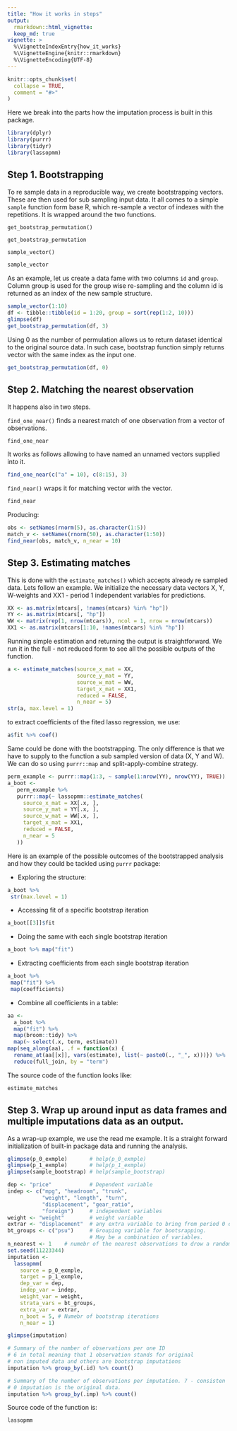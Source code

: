 ```yaml
---
title: "How it works in steps"
output: 
  rmarkdown::html_vignette:
  keep_md: true
vignette: >
  %\VignetteIndexEntry{how_it_works}
  %\VignetteEngine{knitr::rmarkdown}
  %\VignetteEncoding{UTF-8}
---
```


```r
knitr::opts_chunk$set(
  collapse = TRUE,
  comment = "#>"
)
```

Here we break into the parts how the imputation process is built in this package. 

```r
library(dplyr)
library(purrr)
library(tidyr)
library(lassopmm)
```

## Step 1. Bootstrapping

To re sample data in a reproducible way, we create bootstrapping vectors. These are then used for sub sampling input data. It all comes to a simple `sample` function form base R, which re-sample a vector of indexes with the repetitions. It is  wrapped around the two functions. 

`get_bootstrap_permutation()`

```r
get_bootstrap_permutation
```

`sample_vector()`

```r
sample_vector
```

As an example, let us create a data fame with two columns `id` and `group`. Column group is used for the group wise re-sampling and the column id is returned as an index of the new sample structure.

```r
sample_vector(1:10)
df <- tibble::tibble(id = 1:20, group = sort(rep(1:2, 10)))
glimpse(df)
get_bootstrap_permutation(df, 3)
```

Using 0 as the number of permulation allows us to return dataset identical to the original source data. In such case, bootstrap function simply returns vector with the same index as the input one.

```r
get_bootstrap_permutation(df, 0)
```


## Step 2. Matching the nearest observation

It happens also in two steps. 

`find_one_near()` finds a nearest match of one observation from a vector of observations. 

```r
find_one_near
```
 
It works as follows allowing to have named an unnamed vectors supplied into it.
 
```r
find_one_near(c("a" = 10), c(8:15), 3)
```
 
`find_near()` wraps it for matching vector with the vector. 

```r
find_near
```

Producing:
```r
obs <- setNames(rnorm(5), as.character(1:5))
match_v <- setNames(rnorm(50), as.character(1:50))
find_near(obs, match_v, n_near = 10)
```

## Step 3. Estimating matches

This is done with the `estimate_matches()` which accepts already re sampled data. Lets follow an example. We initialize the necessary data vectors X, Y, W-weights and XX1 - period 1 independent variables for predictions.

```r
XX <- as.matrix(mtcars[, !names(mtcars) %in% "hp"])
YY <- as.matrix(mtcars[, "hp"])
WW <- matrix(rep(1, nrow(mtcars)), ncol = 1, nrow = nrow(mtcars))
XX1 <- as.matrix(mtcars[1:10, !names(mtcars) %in% "hp"])
```

Running simple estimation and returning the output is straightforward. We run it in the full - not reduced form to see all the possible outputs of the function.

```r
a <- estimate_matches(source_x_mat = XX, 
                      source_y_mat = YY, 
                      source_w_mat = WW, 
                      target_x_mat = XX1, 
                      reduced = FALSE, 
                      n_near = 5)
str(a, max.level = 1)
```

to extract coefficients of the fited lasso regression, we use:

```r
a$fit %>% coef()
```

Same could be done with the bootstrapping. The only difference is that we have to supply to the function a sub sampled version of data (X, Y and W). We can do so using `purrr::map` and split-apply-combine strategy.

```r
perm_example <- purrr::map(1:3, ~ sample(1:nrow(YY), nrow(YY), TRUE))
a_boot <-
   perm_example %>%
   purrr::map(~ lassopmm::estimate_matches(
     source_x_mat = XX[.x, ],
     source_y_mat = YY[.x, ],
     source_w_mat = WW[.x, ], 
     target_x_mat = XX1,
     reduced = FALSE,
     n_near = 5
   ))
```

Here is an example of the possible outcomes of the bootstrapped analysis and how they could be tackled using `purrr` package:

*    Exploring the structure:

```r
a_boot %>%
 str(max.level = 1)
```

*    Accessing fit of a specific bootstrap iteration

```r
a_boot[[3]]$fit
```

*    Doing the same with each single bootstrap iteration

```r
a_boot %>% map("fit")
```

*    Extracting coefficients from each single bootstrap iteration

```r
a_boot %>%
 map("fit") %>%
 map(coefficients)
```

*    Combine all coefficients in a table:

```r
aa <-
  a_boot %>%
  map("fit") %>%
  map(broom::tidy) %>%
  map(~ select(.x, term, estimate)) 
map(seq_along(aa), .f = function(x) {
  rename_at(aa[[x]], vars(estimate), list(~ paste0(., "_", x)))}) %>% 
  reduce(full_join, by = "term")
```

The source code of the function looks like:

```r
estimate_matches
```

## Step 3. Wrap up around input as data frames and multiple imputations data as an output.

As a wrap-up example, we use the read me example. It is a straight forward initialization of built-in package data and running the analysis.

```r
glimpse(p_0_exmple)       # help(p_0_exmple)
glimpse(p_1_exmple)       # help(p_1_exmple)
glimpse(sample_bootstrap) # help(sample_bootstrap)

dep <- "price"            # Dependent variable
indep <- c("mpg", "headroom", "trunk",
           "weight", "length", "turn",
           "displacement", "gear_ratio",
           "foreign")     # independent variables
weight <- "weight"        # weight variable
extrar <- "displacement"  # any extra variable to bring from period 0 data
bt_groups <- c("psu")     # Grouping variable for bootsrapping.
                          # May be a combination of variables.
n_nearest <- 1    # numebr of the nearest observations to drow a random match
set.seed(11223344)
imputation <-
  lassopmm(
    source = p_0_exmple, 
    target = p_1_exmple,
    dep_var = dep, 
    indep_var = indep, 
    weight_var = weight,
    strata_vars = bt_groups,
    extra_var = extrar,
    n_boot = 5, # Numebr of bootstrap iterations
    n_near = 1)

glimpse(imputation)

# Summary of the number of observations per one ID
# 6 in total meaning that 1 observation stands for original
# non imputed data and others are bootstrap imputations
imputation %>% group_by(.id) %>% count()

# Summary of the number of observations per imputation. 7 - consisten
# 0 imputation is the original data.
imputation %>% group_by(.imp) %>% count()
```

Source code of the function is:

```r
lassopmm
```





